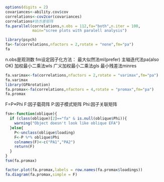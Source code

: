 
```{r 判断公共因子数}
options(digits = 2)
covariances<-ability.cov$cov
correlations<-cov2cor(covariances)
correlations#协方差矩阵
fa.parallel(correlations,n.obs = 112,fa="both",n.iter = 100,
            main="scree plots with paralell analysis")
```

```{r 提取公共因子}
library(psych)
fa<-fa(correlations,nfactors = 2,rotate = "none",fm="pa")
fa
```
n.obs是观测数
fm设定因子化方法：
最大似然法ml(prefer)
主轴迭代法pa(also OK)
加权最小二乘法wls
广义加权最小二乘法gls
最小残差法minres

```{r rotate}
fa.varimax<-fa(correlations,nfactors = 2,rotate = "varimax",fm="pa")
fa.varimax
library(GPArotation)
fa.promax<-fa(correlations,nfactors = 4,rotate = "promax",fm="pa")
fa.promax
```

F=P*Phi
F:因子载荷阵
P:因子模式矩阵
Phi:因子关联矩阵

```{r 创建fsm函数}
fsm<-function(oblique){
  if (class(oblique)[2]=="fa" & is.null(oblique$Phi)){
    warning("Object doesn't look like oblique EFA")
  }else{
    P<-unclass(oblique$loading)
    F<-P %*% oblique$Phi
    colnames(F)<-c("PA1","PA2")
    return(F)
  }
}
fsm(fa.promax)
```

```{r}
factor.plot(fa.promax,labels = row.names(fa.promax$loadings))
fa.diagram(fa.promax,simple = F)
```




















